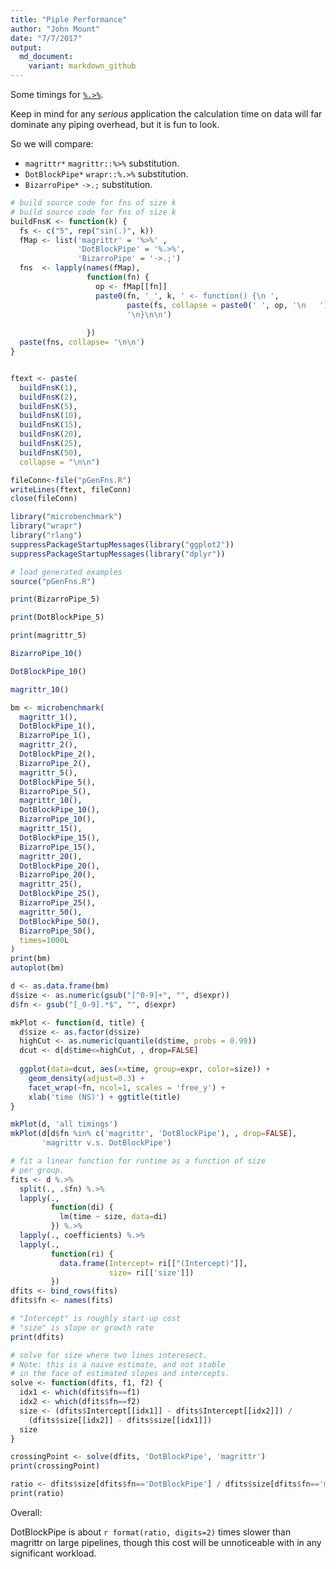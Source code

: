 ```yaml
---
title: "Piple Performance"
author: "John Mount"
date: "7/7/2017"
output:
  md_document:
    variant: markdown_github
---
```


Some timings for [`%.>%`](http://www.win-vector.com/blog/2017/07/in-praise-of-syntactic-sugar/).

Keep in mind for any *serious* application the calculation time on data will far dominate any piping overhead, but it is fun to look.

So we will compare:

 * `magrittr*` `magrittr::%>%` substitution.
 * `DotBlockPipe*` `wrapr::%.>%` substitution.
 * `BizarroPipe*` `->.;` substitution.
 
```r
# build source code for fns of size k
# build source code for fns of size k
buildFnsK <- function(k) {
  fs <- c("5", rep("sin(.)", k))
  fMap <- list('magrittr' = '%>%' , 
               'DotBlockPipe' = '%.>%', 
               'BizarroPipe' = '->.;')
  fns  <- lapply(names(fMap),
                 function(fn) {
                   op <- fMap[[fn]]
                   paste0(fn, '_', k, ' <- function() {\n ',
                          paste(fs, collapse = paste0(' ', op, '\n   ')),
                          '\n}\n\n')
                   
                 })
  paste(fns, collapse= '\n\n')
}


ftext <- paste(
  buildFnsK(1),
  buildFnsK(2),
  buildFnsK(5),
  buildFnsK(10),
  buildFnsK(15),
  buildFnsK(20),
  buildFnsK(25),
  buildFnsK(50),
  collapse = "\n\n")

fileConn<-file("pGenFns.R")
writeLines(ftext, fileConn)
close(fileConn)
```

```r
library("microbenchmark")
library("wrapr")
library("rlang")
suppressPackageStartupMessages(library("ggplot2"))
suppressPackageStartupMessages(library("dplyr"))

# load generated examples
source("pGenFns.R")

print(BizarroPipe_5)

print(DotBlockPipe_5)

print(magrittr_5)

BizarroPipe_10()

DotBlockPipe_10()

magrittr_10()
```

```r
bm <- microbenchmark(
  magrittr_1(),
  DotBlockPipe_1(),
  BizarroPipe_1(),
  magrittr_2(),
  DotBlockPipe_2(),
  BizarroPipe_2(),
  magrittr_5(),
  DotBlockPipe_5(),
  BizarroPipe_5(),
  magrittr_10(),
  DotBlockPipe_10(),
  BizarroPipe_10(),
  magrittr_15(),
  DotBlockPipe_15(),
  BizarroPipe_15(),
  magrittr_20(),
  DotBlockPipe_20(),
  BizarroPipe_20(),
  magrittr_25(),
  DotBlockPipe_25(),
  BizarroPipe_25(), 
  magrittr_50(),
  DotBlockPipe_50(),
  BizarroPipe_50(), 
  times=1000L
)
print(bm)
autoplot(bm)
```

```r
d <- as.data.frame(bm)
d$size <- as.numeric(gsub("[^0-9]+", "", d$expr))
d$fn <- gsub("[_0-9].*$", "", d$expr)

mkPlot <- function(d, title) {
  d$size <- as.factor(d$size)
  highCut <- as.numeric(quantile(d$time, probs = 0.99))
  dcut <- d[d$time<=highCut, , drop=FALSE]
  
  ggplot(data=dcut, aes(x=time, group=expr, color=size)) +
    geom_density(adjust=0.3) +
    facet_wrap(~fn, ncol=1, scales = 'free_y') +
    xlab('time (NS)') + ggtitle(title)
}

mkPlot(d, 'all timings')
mkPlot(d[d$fn %in% c('magrittr', 'DotBlockPipe'), , drop=FALSE], 
       'magrittr v.s. DotBlockPipe')
```

```r
# fit a linear function for runtime as a function of size
# per group.
fits <- d %.>%
  split(., .$fn) %.>%
  lapply(., 
         function(di) { 
           lm(time ~ size, data=di) 
         }) %.>%
  lapply(., coefficients) %.>%
  lapply(., 
         function(ri) {
           data.frame(Intercept= ri[["(Intercept)"]],
                      size= ri[['size']])
         }) 
dfits <- bind_rows(fits)
dfits$fn <- names(fits)

# "Intercept" is roughly start-up cost 
# "size" is slope or growth rate
print(dfits)

# solve for size where two lines interesect.
# Note: this is a naive estimate, and not stable
# in the face of estimated slopes and intercepts.
solve <- function(dfits, f1, f2) {
  idx1 <- which(dfits$fn==f1)
  idx2 <- which(dfits$fn==f2)
  size <- (dfits$Intercept[[idx1]] - dfits$Intercept[[idx2]]) /
    (dfits$size[[idx2]] - dfits$size[[idx1]])
  size
}

crossingPoint <- solve(dfits, 'DotBlockPipe', 'magrittr')
print(crossingPoint)

ratio <- dfits$size[dfits$fn=='DotBlockPipe'] / dfits$size[dfits$fn=='magrittr']
print(ratio)
```

Overall:

DotBlockPipe is about `r format(ratio, digits=2)` times slower than magrittr on large pipelines, though this cost will be unnoticeable with in any significant workload.

